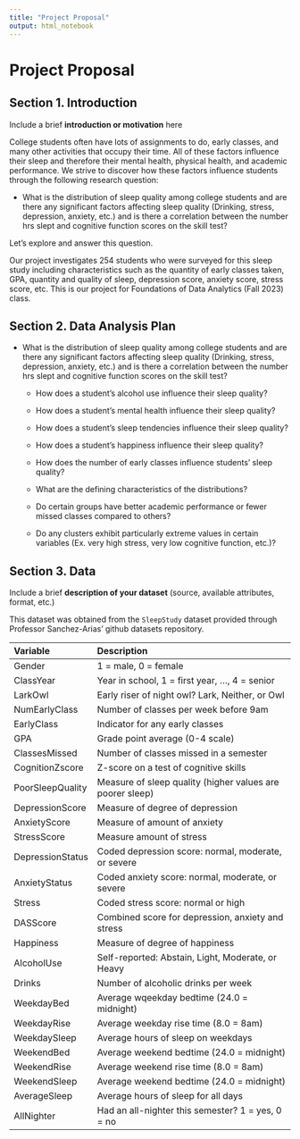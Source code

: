```yaml
---
title: "Project Proposal"
output: html_notebook
---
```



# Project Proposal


## Section 1. Introduction

Include a brief **introduction or motivation** here

College students often have lots of assignments to do, early classes, and many other activities that occupy their time. All of these factors influence their sleep and therefore their mental health, physical health, and academic performance. We strive to discover how these factors influence students through the following research question:


   - What is the distribution of sleep quality among college students and are there any significant factors affecting sleep quality (Drinking, stress, depression, anxiety, etc.) and is there a correlation between the number hrs slept and cognitive function scores on the skill test?
  

Let's explore and answer this question.

Our project investigates 254 students who were surveyed for this sleep study including characteristics such as the quantity of early classes taken, GPA, quantity and quality of sleep, depression score, anxiety score, stress score, etc. This is our project for Foundations of Data Analytics (Fall 2023) class.

## Section 2. Data Analysis Plan
   
  - What is the distribution of sleep quality among college students and are there any significant factors affecting sleep quality (Drinking, stress, depression, anxiety, etc.) and is there a correlation between the number hrs slept and cognitive function scores on the skill test?
  
  
    - How does a student's alcohol use influence their sleep quality?
    
    - How does a student's mental health influence their sleep quality?
    
    - How does a student's sleep tendencies influence their sleep quality?
    
    - How does a student's happiness influence their sleep quality?
    
    - How does the number of early classes influence students' sleep quality?
    
    - What are the defining characteristics of the distributions?
    
    - Do certain groups have better academic performance or fewer missed classes compared to others?
    
    - Do any clusters exhibit particularly extreme values in certain variables (Ex. very high stress, very low cognitive function, etc.)?


## Section 3. Data

Include a brief **description of your dataset** (source, available attributes, format, etc.)

This dataset was obtained from the `SleepStudy` dataset provided through Professor Sanchez-Arias' github datasets repository.   

|Variable               |Description|
|:----------------------|:---------------------------------------------------------|
|Gender                 | 1 = male, 0 = female                                     |
|ClassYear              |Year in school, 1 = first year, ..., 4 = senior           |
|LarkOwl                |Early riser of night owl? Lark, Neither, or Owl           |
|NumEarlyClass          |Number of classes per week before 9am                     |
|EarlyClass             |Indicator for any early classes                           |
|GPA                    |Grade point average (0-4 scale)                           |
|ClassesMissed          |Number of classes missed in a semester                    |
|CognitionZscore        |Z-score on a test of cognitive skills                     |
|PoorSleepQuality       |Measure of sleep quality (higher values are poorer sleep) |
|DepressionScore        |Measure of degree of depression                           |
|AnxietyScore           |Measure of amount of anxiety                              |
|StressScore            |Measure amount of stress                                  |
|DepressionStatus       |Coded depression score: normal, moderate, or severe       |
|AnxietyStatus          |Coded anxiety score: normal, moderate, or severe          |
|Stress                 |Coded stress score: normal or high                        |
|DASScore               |Combined score for depression, anxiety and stress         |
|Happiness              |Measure of degree of happiness                            |
|AlcoholUse             |Self-reported: Abstain, Light, Moderate, or Heavy         |
|Drinks                 |Number of alcoholic drinks per week                       |
|WeekdayBed             |Average wqeekday bedtime (24.0 = midnight)                |
|WeekdayRise            |Average weekday rise time (8.0 = 8am)                     |
|WeekdaySleep           |Average hours of sleep on weekdays                        |
|WeekendBed             |Average weekend bedtime (24.0 = midnight)                 |
|WeekendRise            |Average weekend rise time (8.0 = 8am)                     |
|WeekendSleep           |Average weekend bedtime (24.0 = midnight)                 |
|AverageSleep           |Average hours of sleep for all days                       |
|AllNighter             |Had an all-nighter this semester? 1 = yes, 0 = no         |
